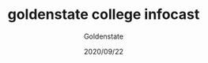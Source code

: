 ---
slug: "goldenstate-college-infocast"
title: "goldenstate college infocast"
description: ""
author: "Goldenstate"
date: "2020/09/22"
---